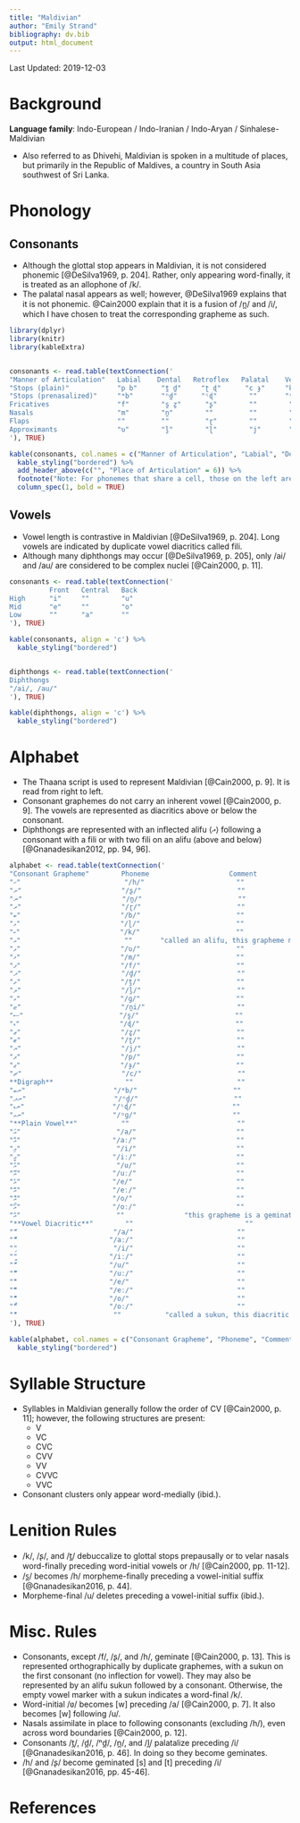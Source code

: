 ```yaml
---
title: "Maldivian"
author: "Emily Strand"
bibliography: dv.bib
output: html_document
---
```


Last Updated: 2019-12-03

# Background

**Language family**: Indo-European / Indo-Iranian / Indo-Aryan / Sinhalese-Maldivian

* Also referred to as Dhivehi, Maldivian is spoken in a multitude of places, but primarily in the Republic of Maldives, a country in South Asia southwest of Sri Lanka.

# Phonology

## Consonants

* Although the glottal stop appears in Maldivian, it is not considered phonemic [@DeSilva1969, p. 204]. Rather, only appearing word-finally, it is treated as an allophone of /k/.
* The palatal nasal appears as well; however, @DeSilva1969 explains that it is not phonemic. @Cain2000 explain that it is a fusion of /n̪/ and /i/, which I have chosen to treat the corresponding grapheme as such.

```r

library(dplyr)
library(knitr)
library(kableExtra)


consonants <- read.table(textConnection('
"Manner of Articulation"   Labial    Dental   Retroflex   Palatal    Velar   Glottal
"Stops (plain)"            "p b"      "t̪ d̪"     "ʈ ɖ"      "c ɟ"     "k ɡ"   ""
"Stops (prenasalized)"     "ᵐb"       "ⁿd̪"      "ᶯɖ"        ""       "ᵑɡ"    ""
Fricatives                 "f"        "s̪ z̪"      "ʂ"        ""        ""     "h"
Nasals                     "m"        "n̪"        ""         ""        ""     ""
Flaps                      ""         ""         "ɽ"        ""        ""     ""
Approximants               "ʋ"        "l̪"        "ɭ"        "j"       ""     ""
'), TRUE)

kable(consonants, col.names = c("Manner of Articulation", "Labial", "Dental", "Retroflex", "Palatal", "Velar", "Glottal"), align = 'c') %>%
  kable_styling("bordered") %>%
  add_header_above(c("", "Place of Articulation" = 6)) %>%
  footnote("Note: For phonemes that share a cell, those on the left are voiceless and those on the right are voiced. .", general_title = "") %>%
  column_spec(1, bold = TRUE)
```

## Vowels

* Vowel length is contrastive in Maldivian [@DeSilva1969, p. 204]. Long vowels are indicated by duplicate vowel diacritics called fili.
* Although many diphthongs may occur [@DeSilva1969, p. 205], only /ai/ and /au/ are considered to be complex nuclei [@Cain2000, p. 11].

```r
consonants <- read.table(textConnection('
          Front   Central   Back
High      "i"     ""        "u"
Mid       "e"     ""        "o"
Low       ""      "a"       ""
'), TRUE)

kable(consonants, align = 'c') %>%
  kable_styling("bordered")


diphthongs <- read.table(textConnection('
Diphthongs
"/ai/, /au/"
'), TRUE)

kable(diphthongs, align = 'c') %>%
  kable_styling("bordered")
```

# Alphabet

* The Thaana script is used to represent Maldivian [@Cain2000, p. 9]. It is read from right to left.
* Consonant graphemes do not carry an inherent vowel [@Cain2000, p. 9]. The vowels are represented as diacritics above or below the consonant.
* Diphthongs are represented with an inflected alifu ⟨އ⟩ following a consonant with a fili or with two fili on an alifu (above and below) [@Gnanadesikan2012, pp. 94, 96].

```r

alphabet <- read.table(textConnection('
"Consonant Grapheme"        Phoneme                    Comment
"ހ"                          "/h/"                       ""
"ށ"                         "/ʂ/"                        ""
"ނ"                         "/n̪/"                        ""
"ރ"                         "/ɽ/"                        ""
"ބ"                         "/b/"                        ""
"ޅ"                         "/ɭ/"                        ""
"ކ"                         "/k/"                        ""
"އ"                          ""       "called an alifu, this grapheme needs inflection from fili to have phonemic value [@Cain2000, p. 9]"
"ވ"                         "/ʋ/"                        ""
"މ"                         "/m/"                        ""
"ފ"                         "/f/"                        ""
"ދ"                         "/d̪/"                        ""
"ތ"                         "/t̪/"                        ""
"ލ"                         "/l̪/"                        ""
"ގ"                         "/ɡ/"                        ""
"ޏ"                         "/n̪i/"                       ""
"ސ"                        "/s̪/"                        ""
"ޑ"                         "/ɖ/"                        ""
"ޒ"                         "/z̪/"                        ""
"ޓ"                         "/ʈ/"                        ""
"ޔ"                         "/j/"                        ""
"ޕ"                         "/p/"                        ""
"ޖ"                         "/ɟ/"                        ""
"ޗ"                         "/c/"                        ""
**Digraph**                  ""                          ""
"ނބ"                      "/ᵐb/"                        ""
"ނދ"                      "/ⁿd̪/"                        ""
"ނޑ"                      "/ᶯɖ/"                        ""
"ނގ"                      "/ᵑɡ/"                        ""
"**Plain Vowel**"           ""                           ""
"އަ"                        "/a/"                         ""
"އާ"                       "/aː/"                         ""
"އި"                        "/i/"                         ""
"އީ"                       "/iː/"                         ""
"އު"                        "/u/"                         ""
"އޫ"                       "/uː/"                         ""
"އެ"                       "/e/"                          ""
"އޭ"                       "/eː/"                         ""
"އޮ"                       "/o/"                          ""
"އޯ"                       "/oː/"                         ""
"އް"                        ""               "this grapheme is a geminate marker or /k/ word-finally (see Misc. Rules below)"
"**Vowel Diacritic**"        ""                            ""
"ަ"                        "/a/"                          ""
"ާ"                       "/aː/"                          ""
"ި"                        "/i/"                          ""
"ީ"                       "/iː/"                          ""
"ު"                       "/u/"                           ""
"ޫ"                       "/uː/"                          ""
"ެ"                       "/e/"                           ""
"ޭ"                       "/eː/"                          ""
"ޮ"                       "/o/"                           ""
"ޯ"                       "/oː/"                          ""
"ް"                        ""           "called a sukun, this diacritic indicates that the base character is vowel-less [@Cain2000, p. 9]"
'), TRUE)

kable(alphabet, col.names = c("Consonant Grapheme", "Phoneme", "Comment"), align = 'c') %>%
  kable_styling("bordered")
```

# Syllable Structure

* Syllables in Maldivian generally follow the order of CV [@Cain2000, p. 11]; however, the following structures are present:
    - V
    - VC
    - CVC
    - CVV
    - VV
    - CVVC
    - VVC
* Consonant clusters only appear word-medially (ibid.).

# Lenition Rules

* /k/, /ʂ/, and /t̪/ debuccalize to glottal stops prepausally or to velar nasals word-finally preceding word-initial vowels or /h/ [@Cain2000, pp. 11-12].
* /s̪/ becomes /h/ morpheme-finally preceding a vowel-initial suffix [@Gnanadesikan2016, p. 44].
* Morpheme-final /u/ deletes preceding a vowel-initial suffix (ibid.).

# Misc. Rules

* Consonants, except /f/, /ʂ/, and /h/, geminate [@Cain2000, p. 13]. This is represented orthographically by duplicate graphemes, with a sukun on the first consonant (no inflection for vowel). They may also be represented by an alifu sukun followed by a consonant. Otherwise, the empty vowel marker with a sukun indicates a word-final /k/.
* Word-initial /ʋ/ becomes [w] preceding /a/ [@Cain2000, p. 7]. It also becomes [w] following /u/.
* Nasals assimilate in place to following consonants (excluding /h/), even across word boundaries [@Cain2000, p. 12].
* Consonants /t̪/, /d̪/, /ⁿd̪/, /n̪/, and /l̪/ palatalize preceding /i/ [@Gnanadesikan2016, p. 46]. In doing so they become geminates.
* /h/ and /ʂ/ become geminated [s] and [t] preceding /i/ [@Gnanadesikan2016, pp. 45-46].

# References

